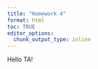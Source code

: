 ```yaml
---
title: "Homework 4"
format: html
toc: TRUE
editor_options: 
  chunk_output_type: inline
---
```


Hello TA!